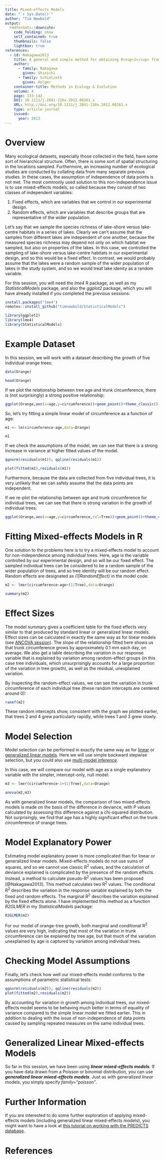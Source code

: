 ```yaml
---
title: Mixed-effects Models
date: "`r Sys.Date()`"
author: "Tim Newbold"
output:
  rmdformats::downcute:
    code_folding: show
    self_contained: true
    thumbnails: false
    lightbox: true
references:
  - id: Nakagawa2013
    title: A general and simple method for obtaining R<sup>2</sup> from generalized linear mixed-effects models
    author:
      - family: Nakagawa
        given: Shinichi
      - family: Schielzeth
        given: Holger
    container-title: Methods in Ecology & Evolution
    volume: 4
    page: 133-142
    DOI: 10.1111/j.2041-210x.2012.00261.x
    URL: http://doi.org/10.1111/j.2041-210x.2012.00261.x
    type: article-journal
    issued:
      year: 2013
---
```


# Overview

Many ecological datasets, especially those collected in the field, have some sort of hierarchical structure. Often, there is some sort of spatial structuring in the locations sampled. Furthermore, an increasing number of ecological studies are conducted by collating data from many separate previous studies. In these cases, the assumption of independence of data points is not met. The most commonly used solution to this non-independence issue is to use mixed-effects models, so called because they consist of two classes of independent variables:

1. Fixed effects, which are variables that we control in our experimental design.
2. Random effects, which are variables that describe groups that are representative of the wider population.

Let's say that we sample the species richness of lake-shore versus lake-centre habitats in a series of lakes. Clearly we can't assume that the samples from different lakes are independent of one another, because the measured species richness may depend not only on which habitat we sampled, but also on properties of the lakes. In this case, we controlled the sampling of lake-shore versus lake-centre habitats in our experimental design, and so this would be a fixed effect. In contrast, we would probably assume that the lakes were a random sample of the wider population of lakes in the study system, and so we would treat lake idenity as a random variable.

For this session, you will need the _lme4_ R package, as well as my _StatisticalModels_ package, and also the _ggplot2_ package, which you will have already installed if you completed the previous sessions:

```r
install.packages("lme4")
remotes::install_github("timnewbold/StatisticalModels")
```

```r
library(ggplot2)
library(lme4)
library(StatisticalModels)
```

# Example Dataset

In this session, we will work with a dataset describing the growth of five individual orange trees:

```r
data(Orange)

head(Orange)
```

If we plot the relationship between tree age and trunk circumference, there is (not surprisingly) a strong positive relationship:

```r
ggplot(Orange,aes(x=age,y=circumference))+geom_point()+theme_classic()
```

So, let's try fitting a simple linear model of circumference as a function of age:

```r
m1 <- lm(circumference~age,data=Orange)

m1
```

If we check the assumptions of the model, we can see that there is a strong increase in variance at higher fitted values of the model.

```r
qqnorm(residuals(m1)); qqline(residuals(m1))

plot(fitted(m1),residuals(m1))
```

Furthermore, because the data are collected from five individual trees, it is very unlikely that we can safely assume that the data points are independent.

If we re-plot the relationship between age and trunk circumference for individual trees, we can see that there is strong variation in the growth of individual trees:

```r
ggplot(Orange,aes(x=age,y=circumference,col=Tree))+geom_point()+theme_classic()
```

# Fitting Mixed-effects Models in R

One solution to the problems here is to try a mixed-effects model to account for non-independence among individual trees. Here, age is the variable controlled by our experimental design, and so will be our fixed effect. The sampled individual trees can be considered to be a random sample of the wider population of trees, and so tree identity will be our random effect. Random effects are designated as *(1|RandomEffect)* in the model code:

```r
m2 <- lmer(circumference~age+(1|Tree),data=Orange)

summary(m2)
```

# Effect Sizes

The model summary gives a coefficient table for the fixed effects very similar to that produced by standard linear or generalized linear models. Effect sizes can be calculated in exactly the same way as for linear models (see <a href="./ANCOVA.html">ANCOVA session</a>). The slope of the relationship fitted here shows us that trunk circumference grows by approximately 0.1 mm each day, on average. We also get a table describing the variation in our response variable that is explained by variation among random-effect groups (in this case tree individuals, which unsurprisingly accounts for a large proportion of the variation in tree growth), as well as the residual, unexplained variation.

By inspecting the random-effect values, we can see the variation in trunk circumference of each individual tree (these random intercepts are centered around 0):

```r
ranef(m2)
```

These random intercepts show, consistent with the graph we plotted earlier, that trees 2 and 4 grew particularly rapidly, while trees 1 and 3 grew slowly.

# Model Selection

Model selection can be performed in exactly the same way as for <a href="./AssessingModels.html">linear</a> or <a href="GLMs.html">generalized linear models</a>. Here we will use simple backward stepwise selection, but you could also use <a href="MultimodelSelection.html">multi-model inference</a>.

In this case, we will compare our model with age as a single explanatory variable with the simpler, intercept-only, null model:

```r
m3 <- lmer(circumference~1+(1|Tree),data=Orange)

anova(m2,m3)
```

As with generalized linear models, the comparison of two mixed-effects models is made on the basis of the difference in deviance, with P values calculated by assessing this difference against a chi-squared distribution. Not surprisingly, we find that age has a highly significant effect on the trunk circumference of orange trees.

# Model Explanatory Power

Estimating model explanatory power is more complicated than for linear or generalized linear models. Mixed-effects models do not use sums of squares, and so we cannot use classic R<sup>2</sup> values, and the calculation of deviance explained is complicated by the presence of the random effects. Instead, a method to calculate pseudo-R<sup>2</sup> values has been proposed [@Nakagawa2013]. This method calculates two R<sup>2</sup> values. The conditional R<sup>2</sup> describes the variation in the response variable explained by both the fixed and random effects. The marginal R<sup>2</sup> describes the variation explained by the fixed effects alone. I have implemented this method as a function *R2GLMER* in my *StatisticalModels* package:

```r
R2GLMER(m2)
```

For our model of orange-tree growth, both marginal and conditional R<sup>2</sup> values are very high, indicating that most of the variation in trunk circumference can be explained by tree age, but that much of the variation unexplained by age is captured by variation among individual trees.

# Checking Model Assumptions

Finally, let's check how well our mixed-effects model conforms to the assumptions of parametric statistical tests:

```r
qqnorm(residuals(m2)); qqline(residuals(m2))
plot(fitted(m2),residuals(m2))
```

By accounting for variation in growth among individual trees, our mixed-effects model seems to be behaving much better in terms of equality of variance compared to the simple linear model we fitted earlier. This in addition to dealing with the issue of non-independence of data points caused by sampling repeated measures on the same individual trees.

# Generalized Linear Mixed-effects Models

So far in this session, we have been using ***linear mixed-effects models***. If you have data drawn from a Poisson or binomial distribution, you can use ***generalized linear mixed-effects models***. Just as with generalized *linear* models, you simply specify *family="poisson"*.

# Further Information

If you are interested to do some further exploration of applying mixed-effects models (including generalized linear mixed-effects models), you might want to have a look at <a href="../PREDICTSIntroduction.html">this tutorial on working with the PREDICTS database</a>.

# References